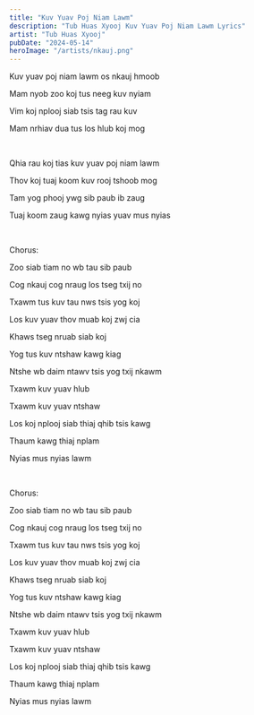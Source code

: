 ```yaml
---
title: "Kuv Yuav Poj Niam Lawm"
description: "Tub Huas Xyooj Kuv Yuav Poj Niam Lawm Lyrics"
artist: "Tub Huas Xyooj"
pubDate: "2024-05-14"
heroImage: "/artists/nkauj.png"
---
```


Kuv yuav poj niam lawm os nkauj hmoob

Mam nyob zoo koj tus neeg kuv nyiam

Vim koj nplooj siab tsis tag rau kuv

Mam nrhiav dua tus los hlub koj mog

<br />

Qhia rau koj tias kuv yuav poj niam lawm

Thov koj tuaj koom kuv rooj tshoob mog

Tam yog phooj ywg sib paub ib zaug

Tuaj koom zaug kawg nyias yuav mus nyias

<br />

Chorus:

Zoo siab tiam no wb tau sib paub

Cog nkauj cog nraug los tseg txij no

Txawm tus kuv tau nws tsis yog koj

Los kuv yuav thov muab koj zwj cia

Khaws tseg nruab siab koj

Yog tus kuv ntshaw kawg kiag

Ntshe wb daim ntawv tsis yog txij nkawm

Txawm kuv yuav hlub

Txawm kuv yuav ntshaw

Los koj nplooj siab thiaj qhib tsis kawg

Thaum kawg thiaj nplam

Nyias mus nyias lawm

<br />

Chorus:

Zoo siab tiam no wb tau sib paub

Cog nkauj cog nraug los tseg txij no

Txawm tus kuv tau nws tsis yog koj

Los kuv yuav thov muab koj zwj cia

Khaws tseg nruab siab koj

Yog tus kuv ntshaw kawg kiag

Ntshe wb daim ntawv tsis yog txij nkawm

Txawm kuv yuav hlub

Txawm kuv yuav ntshaw

Los koj nplooj siab thiaj qhib tsis kawg

Thaum kawg thiaj nplam

Nyias mus nyias lawm
